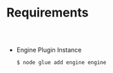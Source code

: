 
<Meta title="Function Plugin Docs/Requirements" />

# Requirements

##

<br/>

* Engine Plugin Instance
    
    ```bash
    $ node glue add engine engine
    ```
  